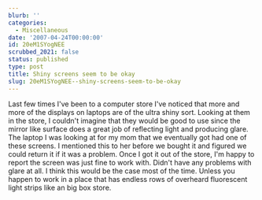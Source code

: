 ```yaml
---
blurb: ''
categories:
  - Miscellaneous
date: '2007-04-24T00:00:00'
id: 20eM1SYogNEE
scrubbed_2021: false
status: published
type: post
title: Shiny screens seem to be okay
slug: 20eM1SYogNEE--shiny-screens-seem-to-be-okay
---
```


Last few times I've been to a computer store I've noticed that more
and more of the displays on laptops are of the ultra shiny sort.
Looking at them in the store, I couldn't imagine that they would be
good to use since the mirror like surface does a great job of
reflecting light and producing glare. The laptop I was looking at
for my mom that we eventually got had one of these screens. I
mentioned this to her before we bought it and figured we could
return it if it was a problem. Once I got it out of the store, I'm
happy to report the screen was just fine to work with. Didn't have
any problems with glare at all. I think this would be the case most
of the time. Unless you happen to work in a place that has endless
rows of overheard fluorescent light strips like an big box store.
